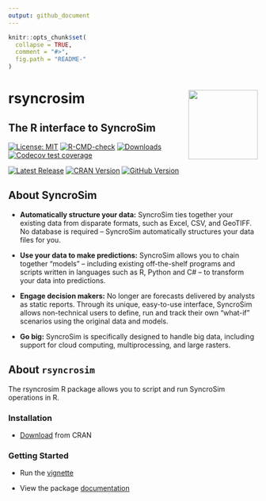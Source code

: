 ```yaml
---
output: github_document
---
```

<!-- README.md is generated from README.Rmd. Please edit that file -->

```r
knitr::opts_chunk$set(
  collapse = TRUE,
  comment = "#>",
  fig.path = "README-"
)
```

# rsyncrosim <img src="man/figures/logo.png" align="right" width=140/>
## The R interface to SyncroSim

[![License: MIT](https://img.shields.io/badge/License-MIT-yellow.svg)](https://opensource.org/licenses/MIT/)
[![R-CMD-check](https://github.com/syncrosim/rsyncrosim/workflows/R-CMD-check/badge.svg)](https://github.com/syncrosim/rsyncrosim/actions/)
[![Downloads](https://cranlogs.r-pkg.org/badges/rsyncrosim?color=brightgreen)](https://CRAN.R-project.org/package=rsyncrosim/)
[![Codecov test coverage](https://codecov.io/gh/syncrosim/rsyncrosim/branch/dev/graph/badge.svg)](https://codecov.io/gh/syncrosim/rsyncrosim?branch=dev)

[![Latest Release](https://img.shields.io/github/v/release/syncrosim/rsyncrosim?label=Latest%20Release)](https://github.com/syncrosim/rsyncrosim/releases/latest)
[![CRAN Version](https://img.shields.io/cran/v/rsyncrosim?label=CRAN%20Version)](https://CRAN.R-project.org/package=rsyncrosim)
[![GitHub Version](https://img.shields.io/github/r-package/v/syncrosim/rsyncrosim?label=GitHub%20Version)](https://github.com/syncrosim/rsyncrosim/blob/dev/DESCRIPTION)

## About SyncroSim

- **Automatically structure your data:**
SyncroSim ties together your existing data from disparate formats, such as Excel, CSV, and GeoTIFF. No database is required – SyncroSim automatically structures your data files for you.

- **Use your data to make predictions:**
SyncroSim allows you to chain together “models” – including existing off-the-shelf programs and scripts written in languages such as R, Python and C# – to transform your data into predictions.

- **Engage decision makers:**
No longer are forecasts delivered by analysts as static reports. Through its unique, easy-to-use interface, SyncroSim allows non-technical users to define, run and track their own “what-if” scenarios using the original data and models.

- **Go big:**
SyncroSim is specifically designed to handle big data, including support for cloud computing, multiprocessing, and large rasters.

## About `rsyncrosim`
The rsyncrosim R package allows you to script and run SyncroSim operations in R. 

### Installation
- [Download](https://cran.r-project.org/package=rsyncrosim/) from CRAN

### Getting Started

- Run the [vignette](https://cran.r-project.org/package=rsyncrosim/vignettes/rsyncrosim_tutorial.html) 

- View the package [documentation](https://cran.r-project.org/package=rsyncrosim/rsyncrosim.pdf)
